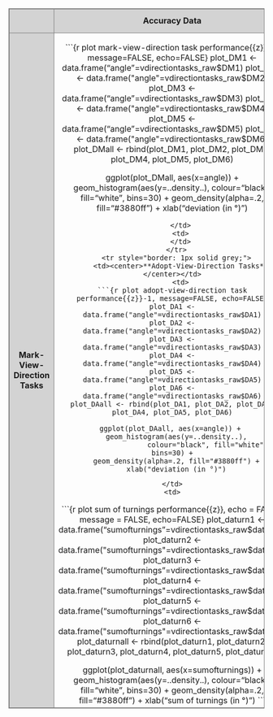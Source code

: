 <!-- Fig. 4: Density plots for the Direction Task performance -->

<table style="width: 100%; border-collapse: collapse; border: 1px solid grey; text-align: center;">
  <colgroup>
    <col span="1" style="background-color:lightgrey; border: 1px solid grey;">
    <col span="2" style="border: 1px solid grey; width: 50%">
  </colgroup>
  <tr style="background-color:lightgrey; border: 1px solid grey;">
    <td></td>
    <td><center> **Accuracy Data** </center></td>
    <td><center> **Process Data** </center></td>
  </tr>
  <tr style="border: 1px solid grey;">
    <td><center>**Mark-View-Direction Tasks**</center></td>
    <td>
```{r plot mark-view-direction task performance{{z}}-1, message=FALSE, echo=FALSE}
plot_DM1 <- data.frame("angle"=vdirectiontasks_raw$DM1)
plot_DM2 <- data.frame("angle"=vdirectiontasks_raw$DM2)
plot_DM3 <- data.frame("angle"=vdirectiontasks_raw$DM3)
plot_DM4 <- data.frame("angle"=vdirectiontasks_raw$DM4)
plot_DM5 <- data.frame("angle"=vdirectiontasks_raw$DM5)
plot_DM6 <- data.frame("angle"=vdirectiontasks_raw$DM6)
plot_DMall <- rbind(plot_DM1, plot_DM2, plot_DM3, plot_DM4, plot_DM5, plot_DM6)

ggplot(plot_DMall, aes(x=angle)) + 
  geom_histogram(aes(y=..density..),
                 colour="black", fill="white", bins=30) +
  geom_density(alpha=.2, fill="#3880ff") +
  xlab("deviation (in °)")
```
    </td>
    <td>
    </td>
  </tr>
  <tr style="border: 1px solid grey;">
    <td><center>**Adopt-View-Direction Tasks**</center></td>
    <td>
```{r plot adopt-view-direction task performance{{z}}-1, message=FALSE, echo=FALSE}
plot_DA1 <- data.frame("angle"=vdirectiontasks_raw$DA1)
plot_DA2 <- data.frame("angle"=vdirectiontasks_raw$DA2)
plot_DA3 <- data.frame("angle"=vdirectiontasks_raw$DA3)
plot_DA4 <- data.frame("angle"=vdirectiontasks_raw$DA4)
plot_DA5 <- data.frame("angle"=vdirectiontasks_raw$DA5)
plot_DA6 <- data.frame("angle"=vdirectiontasks_raw$DA6)
plot_DAall <- rbind(plot_DA1, plot_DA2, plot_DA3, plot_DA4, plot_DA5, plot_DA6)

ggplot(plot_DAall, aes(x=angle)) + 
  geom_histogram(aes(y=..density..),
                 colour="black", fill="white", bins=30) +
  geom_density(alpha=.2, fill="#3880ff") +
  xlab("deviation (in °)")
```
    </td>
    <td>
```{r plot sum of turnings performance{{z}}, echo = FALSE, message = FALSE, echo=FALSE}
plot_daturn1 <- data.frame("sumofturnings"=vdirectiontasks_raw$daturn1)
plot_daturn2 <- data.frame("sumofturnings"=vdirectiontasks_raw$daturn2)
plot_daturn3 <- data.frame("sumofturnings"=vdirectiontasks_raw$daturn3)
plot_daturn4 <- data.frame("sumofturnings"=vdirectiontasks_raw$daturn4)
plot_daturn5 <- data.frame("sumofturnings"=vdirectiontasks_raw$daturn5)
plot_daturn6 <- data.frame("sumofturnings"=vdirectiontasks_raw$daturn6)
plot_daturnall <- rbind(plot_daturn1, plot_daturn2, plot_daturn3, plot_daturn4, plot_daturn5, plot_daturn6)

ggplot(plot_daturnall, aes(x=sumofturnings)) + 
  geom_histogram(aes(y=..density..),
                 colour="black", fill="white", bins=30) +
  geom_density(alpha=.2, fill="#3880ff") +
  xlab("sum of turnings (in °)")
```
    </td>
  </tr>
</table>